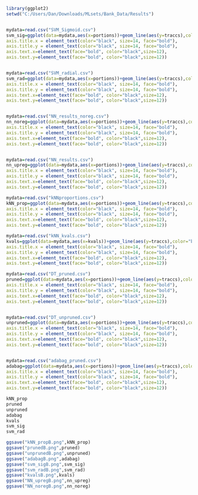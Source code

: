 ```{r}
library(ggplot2)
setwd("C:/Users/Dan/Downloads/MLsets/Bank_Data/Results")


mydata=read.csv("SVM_Sigmoid.csv")
svm_sig=ggplot(data=mydata,aes(x=portions))+geom_line(aes(y=traccs),color="blue")+geom_line(aes(y=accs),color="green")+labs(title="SVM with Sigmoid Kernel")+xlab("% Training Data")+ylab("Accuracy")+theme(plot.title = element_text(color="black", size=14, face="bold.italic",hjust=0.5),
axis.title.x = element_text(color="black", size=14, face="bold"),
axis.title.y = element_text(color="black", size=14, face="bold"),
axis.text.x=element_text(face="bold", color="black",size=12),
axis.text.y=element_text(face="bold", color="black",size=12))


mydata=read.csv("SVM_radial.csv")
svm_rad=ggplot(data=mydata,aes(x=portions))+geom_line(aes(y=traccs),color="blue")+geom_line(aes(y=accs),color="green")+labs(title="SVM with Radial Kernel")+xlab("% Training Data")+ylab("Accuracy")+theme(plot.title = element_text(color="black", size=14, face="bold.italic",hjust=0.5),
axis.title.x = element_text(color="black", size=14, face="bold"),
axis.title.y = element_text(color="black", size=14, face="bold"),
axis.text.x=element_text(face="bold", color="black",size=12),
axis.text.y=element_text(face="bold", color="black",size=12))


mydata=read.csv("NN_results_noreg.csv")
nn_noreg=ggplot(data=mydata,aes(x=portions))+geom_line(aes(y=traccs),color="blue")+geom_line(aes(y=accs),color="green")+labs(title="Neural Net")+xlab("% Training Data")+ylab("Accuracy")+theme(plot.title = element_text(color="black", size=14, face="bold.italic",hjust=0.5),
axis.title.x = element_text(color="black", size=14, face="bold"),
axis.title.y = element_text(color="black", size=14, face="bold"),
axis.text.x=element_text(face="bold", color="black",size=12),
axis.text.y=element_text(face="bold", color="black",size=12))


mydata=read.csv("NN_results.csv")
nn_upreg=ggplot(data=mydata,aes(x=portions))+geom_line(aes(y=traccs),color="blue")+geom_line(aes(y=accs),color="green")+labs(title="Neural Net (Upregulated)")+xlab("% Training Data")+ylab("Accuracy")+theme(plot.title = element_text(color="black", size=14, face="bold.italic",hjust=0.5),
axis.title.x = element_text(color="black", size=14, face="bold"),
axis.title.y = element_text(color="black", size=14, face="bold"),
axis.text.x=element_text(face="bold", color="black",size=12),
axis.text.y=element_text(face="bold", color="black",size=12))

mydata=read.csv("kNNproportions.csv")
kNN_prop=ggplot(data=mydata,aes(x=portions))+geom_line(aes(y=traccs),color="blue")+geom_line(aes(y=accs),color="green")+labs(title="kNN with fixed k")+xlab("% Training Data")+ylab("Accuracy")+theme(plot.title = element_text(color="black", size=14, face="bold.italic",hjust=0.5),
axis.title.x = element_text(color="black", size=14, face="bold"),
axis.title.y = element_text(color="black", size=14, face="bold"),
axis.text.x=element_text(face="bold", color="black",size=12),
axis.text.y=element_text(face="bold", color="black",size=12))

mydata=read.csv("kNN_kvals.csv")
kvals=ggplot(data=mydata,aes(x=kvals))+geom_line(aes(y=traccs),color="blue")+geom_line(aes(y=accs),color="green")+labs(title="kNN Varying K")+xlab("k Value")+ylab("Accuracy")+theme(plot.title = element_text(color="black", size=14, face="bold.italic",hjust=0.5),
axis.title.x = element_text(color="black", size=14, face="bold"),
axis.title.y = element_text(color="black", size=14, face="bold"),
axis.text.x=element_text(face="bold", color="black",size=12),
axis.text.y=element_text(face="bold", color="black",size=12))

mydata=read.csv("DT_pruned.csv")
pruned=ggplot(data=mydata,aes(x=portions))+geom_line(aes(y=traccs),color="blue")+geom_line(aes(y=accs),color="green")+labs(title="Pruned Trees")+xlab("% Training Data")+ylab("Accuracy")+theme(plot.title = element_text(color="black", size=14, face="bold.italic",hjust=0.5),
axis.title.x = element_text(color="black", size=14, face="bold"),
axis.title.y = element_text(color="black", size=14, face="bold"),
axis.text.x=element_text(face="bold", color="black",size=12),
axis.text.y=element_text(face="bold", color="black",size=12))


mydata=read.csv("DT_unpruned.csv")
unpruned=ggplot(data=mydata,aes(x=portions))+geom_line(aes(y=traccs),color="blue")+geom_line(aes(y=accs),color="green")+labs(title="Unpruned Decision Trees")+xlab("% Training Data")+ylab("Accuracy")+theme(plot.title = element_text(color="black", size=14, face="bold.italic",hjust=0.5),
axis.title.x = element_text(color="black", size=14, face="bold"),
axis.title.y = element_text(color="black", size=14, face="bold"),
axis.text.x=element_text(face="bold", color="black",size=12),
axis.text.y=element_text(face="bold", color="black",size=12))


mydata=read.csv("adabag_pruned.csv")
adabag=ggplot(data=mydata,aes(x=portions))+geom_line(aes(y=traccs),color="blue")+geom_line(aes(y=accs),color="green")+labs(title="Boosted Decision Trees")+xlab("% Training Data")+ylab("Accuracy")+theme(plot.title = element_text(color="black", size=14, face="bold.italic",hjust=0.5),
axis.title.x = element_text(color="black", size=14, face="bold"),
axis.title.y = element_text(color="black", size=14, face="bold"),
axis.text.x=element_text(face="bold", color="black",size=12),
axis.text.y=element_text(face="bold", color="black",size=12))

kNN_prop
pruned
unpruned
adabag
kvals
svm_sig
svm_rad

ggsave("kNN_propB.png",kNN_prop)
ggsave("prunedB.png",pruned)
ggsave("unprunedB.png",unpruned)
ggsave("adabagB.png",adabag)
ggsave("svm_sigB.png",svm_sig)
ggsave("svm_radB.png",svm_rad)
ggsave("kvalsB.png",kvals)
ggsave("NN_upregB.png",nn_upreg)
ggsave("NN_noregB.png",nn_noreg)



```